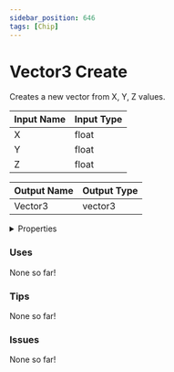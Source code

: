 ```yaml
---
sidebar_position: 646
tags: [Chip]
---
```


# Vector3 Create

Creates a new vector from X, Y, Z values.




<EsbSvg />

| Input Name | Input Type |
|-----------|-----------|
| X | float |
| Y | float |
| Z | float |

| Output Name | Output Type |
|-----------|-----------|
| Vector3 | vector3 |


<details>
  <summary>Properties</summary>
  <div>
    <div>
    <table>
      <thead>
        <tr>
          <th>Is beta required?</th>
          <th>❌</th>
        </tr>
        <tr>
          <th>Is this chip a trolling risk?</th>
          <th>❌</th>
        </tr>
        <tr>
          <th>Chip UUID</th>
          <th>814e9337-7542-4851-9da0-c73885ab0b4f</th>
        </tr>
      </thead>
    </table>
    </div>
  </div>
</details>

### Uses

None so far!

### Tips

None so far!

### Issues

None so far!